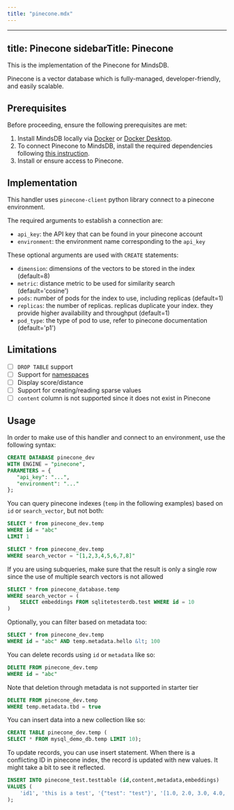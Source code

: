 ```yaml
---
title: "pinecone.mdx"
---
```


---
title: Pinecone
sidebarTitle: Pinecone
---

This is the implementation of the Pinecone for MindsDB.

Pinecone is a vector database which is fully-managed, developer-friendly, and easily scalable.

## Prerequisites

Before proceeding, ensure the following prerequisites are met:

1. Install MindsDB locally via [Docker](/setup/self-hosted/docker) or [Docker Desktop](/setup/self-hosted/docker-desktop).
2. To connect Pinecone to MindsDB, install the required dependencies following [this instruction](/setup/self-hosted/docker#install-dependencies).
3. Install or ensure access to Pinecone.

## Implementation

This handler uses `pinecone-client` python library connect to a pinecone environment.

The required arguments to establish a connection are:

* `api_key`: the API key that can be found in your pinecone account
* `environment`: the environment name corresponding to the `api_key`

These optional arguments are used with `CREATE` statements:

* `dimension`: dimensions of the vectors to be stored in the index (default=8)
* `metric`: distance metric to be used for similarity search (default='cosine')
* `pods`: number of pods for the index to use, including replicas (default=1)
* `replicas`: the number of replicas. replicas duplicate your index. they provide higher availability and throughput (default=1)
* `pod_type`: the type of pod to use, refer to pinecone documentation (default='p1')

## Limitations

- [ ] `DROP TABLE` support
- [ ] Support for [namespaces](https://docs.pinecone.io/docs/namespaces)
- [ ] Display score/distance
- [ ] Support for creating/reading sparse values
- [ ] `content` column is not supported since it does not exist in Pinecone

## Usage

In order to make use of this handler and connect to an environment, use the following syntax:

```sql
CREATE DATABASE pinecone_dev
WITH ENGINE = "pinecone",
PARAMETERS = {
   "api_key": "...",
   "environment": "..."
};
```

You can query pinecone indexes (`temp` in the following examples) based on `id` or `search_vector`, but not both:

```sql
SELECT * from pinecone_dev.temp
WHERE id = "abc"
LIMIT 1
```

```sql
SELECT * from pinecone_dev.temp
WHERE search_vector = "[1,2,3,4,5,6,7,8]"
```

If you are using subqueries, make sure that the result is only a single row since the use of multiple search vectors is not allowed

```sql
SELECT * from pinecone_database.temp
WHERE search_vector = (
    SELECT embeddings FROM sqlitetesterdb.test WHERE id = 10
)
```

Optionally, you can filter based on metadata too:

```sql
SELECT * from pinecone_dev.temp
WHERE id = "abc" AND temp.metadata.hello &lt; 100
```

You can delete records using `id` or `metadata` like so:

```sql
DELETE FROM pinecone_dev.temp
WHERE id = "abc"
```

Note that deletion through metadata is not supported in starter tier

```sql
DELETE FROM pinecone_dev.temp
WHERE temp.metadata.tbd = true
```

You can insert data into a new collection like so:

```sql
CREATE TABLE pinecone_dev.temp (
SELECT * FROM mysql_demo_db.temp LIMIT 10);
```

To update records, you can use insert statement. When there is a conflicting ID in pinecone index, the record is updated with new values. It might take a bit to see it reflected.

```sql
INSERT INTO pinecone_test.testtable (id,content,metadata,embeddings)
VALUES (
    'id1', 'this is a test', '{"test": "test"}', '[1.0, 2.0, 3.0, 4.0, 5.0, 6.0, 7.0, 8.0]'
);
```
